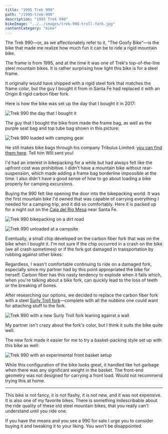 ```yaml
---
title: "1995 Trek 990"
path: "/1995-trek-990"
description: "1995 Trek 990"
bikeImage: "../../images/trek-990-troll-fork.jpg"
contentCategory: "bike"
---
```


The Trek 990&mdash;or, as we affectionately refer to it, "The Goofy Bike"&mdash;is the bike that made me realize how much fun it can be to ride a rigid mountain bike.

The frame is from 1995, and at the time it was one of Trek's top-of-the-line steel mountain bikes. It is rather surprising how light this bike is for a steel frame.

It originally would have shipped with a rigid steel fork that matches the frame color, but the guy I bought it from in Santa Fe had replaced it with an Origin 8 rigid carbon fiber fork.

Here is how the bike was set up the day that I bought it in 2017:

![Trek 990 the day that I bought it](../../images/trek-990-day-01.jpg)

The guy that I bought the bike from made the frame bag, as well as the purple seat bag and top tube bag shown in this picture:

![Trek 990 loaded with camping gear](../../images/trek-990-bikepacking-01.jpg)

He still makes bike bags through his company Tribulus Limited: [you can find them here](https://www.tribuluslimited.com). Tell him WIll sent you!

I'd had an interest in bikepacking for a while but had always felt like the upfront cost was prohibitive. I didn't have a mountain bike without rear-suspension, which made adding a frame bag borderline impossible at the time. I also didn't have a good sense of how to go about loading a bike properly for camping excursions.

Buying the 990 felt like opening the door into the bikepacking world. It was the first mountain bike I'd owned that was capable of carrying everything I needed for a camping trip, and it did so comfortably. Here it is packed up for a night out on the [Caja del Rio Mesa](https://en.wikipedia.org/wiki/Caja_del_Rio) near Santa Fe.

![Trek 990 bikepacking on a dirt road](../../images/trek-990-bikepacking-02.jpg)

![Trek 990 unloaded at a campsite](../../images/trek-990-bikepacking-03.jpg)

Eventually, a small chip developed on the carbon fiber fork that was on the bike when I bought it. I'm not sure if the chip occurred in a crash on the bike (we all crash sometimes) or if the fork got damaged in transportation by rubbing against other bikes.

Regardless, I wasn't comfortable continuing to ride on a damaged fork, especially since my partner had by this point appropriated the bike for herself. Carbon fiber has this nasty tendency to explode when it fails which, when you're talking about a bike fork, can quickly lead to the loss of teeth or the breaking of bones.

After researching our options, we decided to replace the carbon fiber fork with a steel [Surly Troll fork](https://surlybikes.com/parts/troll_fork)&mdash;complete with all the nubbins one could want for attaching stuff to the fork.

![Trek 990 with a new Surly Troll fork leaning against a wall](../../images/trek-990-troll-fork.jpg)

My partner isn't crazy about the fork's color, but I think it suits the bike quite well.

The new fork made it easier for me to try a basket-packing style set up with this bike as well:

![Trek 990 with an experimental front basket setup](../../images/trek-990-basket.jpg)

While this configuration of the bike looks great, it handled like hot garbage when there was any significant weight in the basket. The front-end geometry was not designed for carrying a front load. Would not recommend trying this at home.

---

This bike is not fancy, it is not flashy, it is not new, and it was not expensive. It is also one of my favorite bikes. There is something indescribable about the ride quality of these old steel mountain bikes, that you really can't understand until you ride one.

If you have the means and you see a 990 for sale I urge you to consider buying it and tweaking it to your liking. You won't be disappointed.
